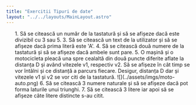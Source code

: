 ```yaml
---
title: "Exercitii Tipuri de date"
layout: "../../layouts/MainLayout.astro"
---
```


<ol class="exercise-list">
    1. Să se citească un număr de la tastatură și să se afișeze dacă este divizibil cu 3 sau 5.<InlineEditor type="ieditor" av-exercise="operatori.json:1"></InlineEditor>
    3. Să se citească un text de la utilizator și să se afișeze dacă prima literă este 'A'.<InlineEditor type="ieditor" av-exercise="operatori.json:2"></InlineEditor>
    4. Să se citească două numere de la tastatură și să se afișeze dacă ambele sunt pare.<InlineEditor type="ieditor" av-exercise="operatori.json:3"></InlineEditor>
    5. O mașină și o motocicleta pleacă una spre cealaltă din două puncte diferite aflate la distanța D și având vitezele v1, respectiv v2. Să se afișeze în cât timp se vor întâlni și ce distanță a parcurs fiecare. Desigur, distanța D dar și vitezele v1 și v2 se vor citi de la tastatură.
        ![](../assets/imgs/moto-auto.png)
        <InlineEditor type="ieditor" av-exercise="operatori.json:4" />
    6. Să se citească 3 numere naturale și să se afișeze dacă pot forma laturile unui triunghi.<InlineEditor type="ieditor" av-exercise="operatori.json:5"></InlineEditor>
    7. Să se citească 3 litere iar apoi să se afișeze câte litere distincte s-au citit.         
        <InlineEditor type="ieditor" av-exercise="operatori.json:6"></InlineEditor>
</ol>